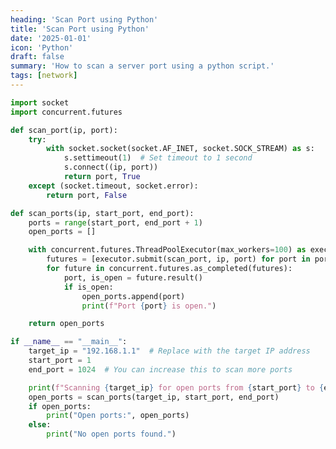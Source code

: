 ```yaml
---
heading: 'Scan Port using Python'
title: 'Scan Port using Python'
date: '2025-01-01'
icon: 'Python'
draft: false
summary: 'How to scan a server port using a python script.'
tags: [network]
---
```


```python
import socket
import concurrent.futures

def scan_port(ip, port):
    try:
        with socket.socket(socket.AF_INET, socket.SOCK_STREAM) as s:
            s.settimeout(1)  # Set timeout to 1 second
            s.connect((ip, port))
            return port, True
    except (socket.timeout, socket.error):
        return port, False

def scan_ports(ip, start_port, end_port):
    ports = range(start_port, end_port + 1)
    open_ports = []

    with concurrent.futures.ThreadPoolExecutor(max_workers=100) as executor:
        futures = [executor.submit(scan_port, ip, port) for port in ports]
        for future in concurrent.futures.as_completed(futures):
            port, is_open = future.result()
            if is_open:
                open_ports.append(port)
                print(f"Port {port} is open.")

    return open_ports

if __name__ == "__main__":
    target_ip = "192.168.1.1"  # Replace with the target IP address
    start_port = 1
    end_port = 1024  # You can increase this to scan more ports

    print(f"Scanning {target_ip} for open ports from {start_port} to {end_port}...")
    open_ports = scan_ports(target_ip, start_port, end_port)
    if open_ports:
        print("Open ports:", open_ports)
    else:
        print("No open ports found.")
```